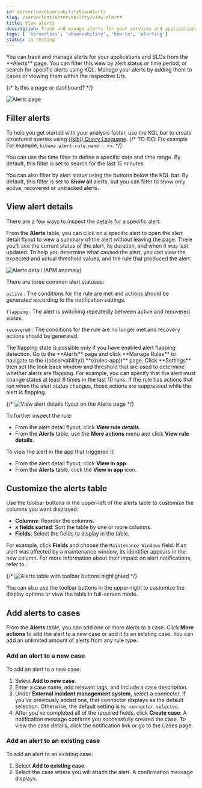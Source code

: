 ```yaml
---
id: serverlessObservabilityViewAlerts
slug: /serverless/observability/view-alerts
title: View alerts
description: Track and manage alerts for your services and applications.
tags: [ 'serverless', 'observability', 'how-to', 'alerting']
status: in testing
---
```


<DocBadge template="technical preview" />
You can track and manage alerts for your applications and SLOs from the **Alerts** page. You can filter this view by alert status or time period, or search for specific alerts using KQL. Manage your alerts by adding them to cases or viewing them within the respective UIs.

{/* Is this a page or dashboard? */}

![Alerts page](../images/observability-alerts-view.png)

## Filter alerts

To help you get started with your analysis faster, use the KQL bar to create structured queries using
[((kib)) Query Language](((kibana-ref))/kuery-query.html).
{/* TO-DO: Fix example
For example, `kibana.alert.rule.name : <>`.
*/}

You can use the time filter to define a specific date and time range.
By default, this filter is set to search for the last 15 minutes.

You can also filter by alert status using the buttons below the KQL bar.
By default, this filter is set to **Show all** alerts, but you can filter to show only active, recovered or untracked alerts.

## View alert details

There are a few ways to inspect the details for a specific alert.

From the **Alerts** table, you can click on a specific alert to open the alert detail flyout to view a summary of the alert without leaving the page.
There you'll see the current status of the alert, its duration, and when it was last updated.
To help you determine what caused the alert, you can view the expected and actual threshold values, and the rule that produced the alert.

![Alerts detail (APM anomaly)](../images/alert-details-flyout.png)

There are three common alert statuses:

`active`
  : The conditions for the rule are met and actions should be generated according to the notification settings.

`flapping`
  : The alert is switching repeatedly between active and recovered states.

`recovered`
  : The conditions for the rule are no longer met and recovery actions should be generated.

<DocCallOut title="Flapping alerts">
The flapping state is possible only if you have enabled alert flapping detection.
Go to the **Alerts** page and click **Manage Rules** to navigate to the ((observability)) **((rules-app))** page.
Click **Settings** then set the look back window and threshold that are used to determine whether alerts are flapping.
For example, you can specify that the alert must change status at least 6 times in the last 10 runs.
If the rule has actions that run when the alert status changes, those actions are suppressed while the alert is flapping.
</DocCallOut>

{/* ![View alert details flyout on the Alerts page](images/view-observability-alerts/-observability-view-alert-details.png) */}

To further inspect the rule:

* From the alert detail flyout, click **View rule details**.
* From the **Alerts** table, use the **More actions** menu <DocIcon type="boxesHorizontal" title="More actions" /> and click **View rule details**.

To view the alert in the app that triggered it:

* From the alert detail flyout, click **View in app**.
* From the **Alerts** table, click the **View in app** <DocIcon type="eye" title="View in app" /> icon.

## Customize the alerts table

Use the toolbar buttons in the upper-left of the alerts table to customize the columns you want displayed:

* **Columns**: Reorder the columns.
* **_x_ fields sorted**: Sort the table by one or more columns.
* **Fields**: Select the fields to display in the table.

For example, click **Fields** and choose the `Maintenance Windows` field.
If an alert was affected by a maintenance window, its identifier appears in the new column.
For more information about their impact on alert notifications, refer to <DocLink id="serverlessMaintenanceWindows"></DocLink>.

{/* ![Alerts table with toolbar buttons highlighted](images/view-observability-alerts/-observability-alert-table-toolbar-buttons.png) */}

You can also use the toolbar buttons in the upper-right to customize the display options or view the table in full-screen mode.

## Add alerts to cases

From the **Alerts** table, you can add one or more alerts to a case.
Click **More actions** <DocIcon type="boxesHorizontal" title="More actions" /> to add the alert to a new case or add it to an existing case.
You can add an unlimited amount of alerts from any rule type.

### Add an alert to a new case

To add an alert to a new case:

1. Select **Add to new case**.
1. Enter a case name, add relevant tags, and include a case description.
1. Under **External incident management system**, select a connector. If you've previously added one, that connector displays as the default selection. Otherwise, the default setting is `No connector selected`.
1. After you've completed all of the required fields, click **Create case**. A notification message confirms you successfully created the case. To view the case details, click the notification link or go to the <DocLink id="serverlessObservabilityCases">Cases</DocLink> page.

### Add an alert to an existing case

To add an alert to an existing case:

1. Select **Add to existing case**.
1. Select the case where you will attach the alert. A confirmation message displays.
